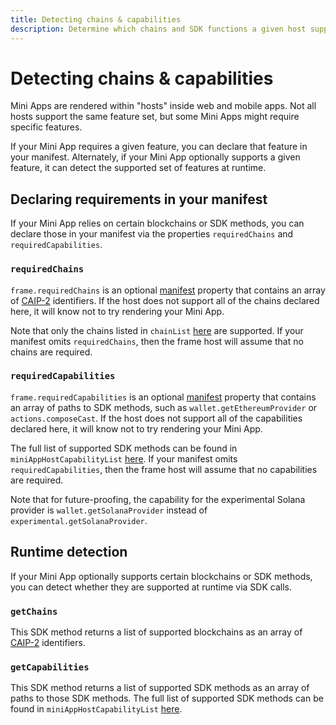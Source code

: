 ```yaml
---
title: Detecting chains & capabilities
description: Determine which chains and SDK functions a given host supports
---
```


# Detecting chains & capabilities

Mini Apps are rendered within "hosts" inside web and mobile apps. Not all hosts support the same feature set, but some Mini Apps might require specific features.

If your Mini App requires a given feature, you can declare that feature in your manifest. Alternately, if your Mini App optionally supports a given feature, it can detect the supported set of features at runtime.

## Declaring requirements in your manifest

If your Mini App relies on certain blockchains or SDK methods, you can declare those in your manifest via the properties `requiredChains` and `requiredCapabilities`.

### `requiredChains`

`frame.requiredChains` is an optional [manifest](/docs/guides/publishing#host-a-manifest-file) property that contains an array of [CAIP-2](https://github.com/ChainAgnostic/CAIPs/blob/main/CAIPs/caip-2.md) identifiers. If the host does not support all of the chains declared here, it will know not to try rendering your Mini App.

Note that only the chains listed in `chainList` [here](https://github.com/farcasterxyz/miniapps/blob/main/packages/frame-core/src/schemas/manifest.ts) are supported. If your manifest omits `requiredChains`, then the frame host will assume that no chains are required.

### `requiredCapabilities`

`frame.requiredCapabilities` is an optional [manifest](/docs/guides/publishing#host-a-manifest-file) property that contains an array of paths to SDK methods, such as `wallet.getEthereumProvider` or `actions.composeCast`. If the host does not support all of the capabilities declared here, it will know not to try rendering your Mini App.

The full list of supported SDK methods can be found in `miniAppHostCapabilityList` [here](https://github.com/farcasterxyz/miniapps/blob/main/packages/frame-core/src/types.ts). If your manifest omits `requiredCapabilities`, then the frame host will assume that no capabilities are required.

Note that for future-proofing, the capability for the experimental Solana provider is `wallet.getSolanaProvider` instead of `experimental.getSolanaProvider`.

## Runtime detection

If your Mini App optionally supports certain blockchains or SDK methods, you can detect whether they are supported at runtime via SDK calls.

### `getChains`

This SDK method returns a list of supported blockchains as an array of [CAIP-2](https://github.com/ChainAgnostic/CAIPs/blob/main/CAIPs/caip-2.md) identifiers.

### `getCapabilities`

This SDK method returns a list of supported SDK methods as an array of paths to those SDK methods. The full list of supported SDK methods can be found in `miniAppHostCapabilityList` [here](https://github.com/farcasterxyz/miniapps/blob/main/packages/frame-core/src/types.ts).
